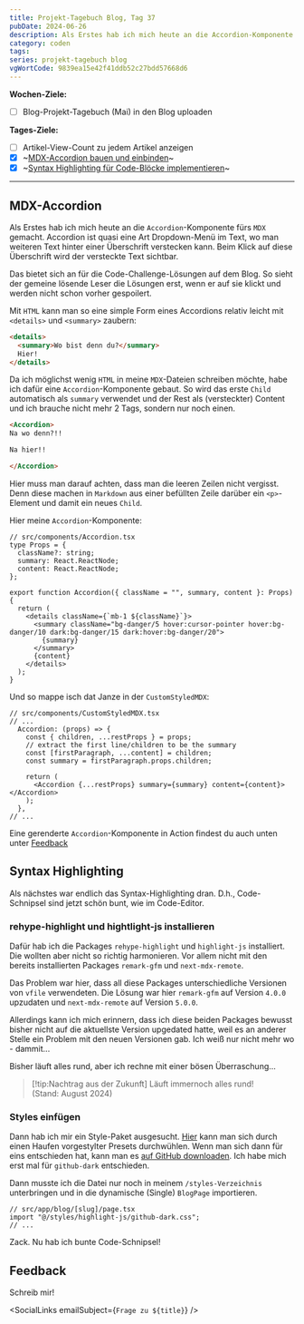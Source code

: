 ```yaml
---
title: Projekt-Tagebuch Blog, Tag 37
pubDate: 2024-06-26
description: Als Erstes hab ich mich heute an die Accordion-Komponente fürs MDX gemacht. Accordion ist quasi eine Art Dropdown-Menü im Text, wo man weiteren Text hinter einer Überschrift verstecken kann. Beim Klick auf diese Überschrift wird der versteckte Text sichtbar.
category: coden
tags:
series: projekt-tagebuch blog
vgWortCode: 9839ea15e42f41ddb52c27bdd57668d6
---
```


<DateFormatter date={pubDate} weekday />

**Wochen-Ziele:**

- [ ] Blog-Projekt-Tagebuch (Mai) in den Blog uploaden

**Tages-Ziele:**

- [ ] Artikel-View-Count zu jedem Artikel anzeigen
- [x] ~[MDX-Accordion bauen und einbinden](#mdx-accordion)~
- [x] ~[Syntax Highlighting für Code-Blöcke implementieren](#syntax-highlighting)~

---

## MDX-Accordion

Als Erstes hab ich mich heute an die `Accordion`-Komponente fürs `MDX` gemacht. Accordion ist quasi eine Art Dropdown-Menü im Text, wo man weiteren Text hinter einer Überschrift verstecken kann. Beim Klick auf diese Überschrift wird der versteckte Text sichtbar.

Das bietet sich an für die Code-Challenge-Lösungen auf dem Blog. So sieht der gemeine lösende Leser die Lösungen erst, wenn er auf sie klickt und werden nicht schon vorher gespoilert.

Mit `HTML` kann man so eine simple Form eines Accordions relativ leicht mit `<details>` und `<summary>` zaubern:

```html
<details>
  <summary>Wo bist denn du?</summary>
  Hier!
</details>
```

Da ich möglichst wenig `HTML` in meine `MDX`-Dateien schreiben möchte, habe ich dafür eine `Accordion`-Komponente gebaut. So wird das erste `Child` automatisch als `summary` verwendet und der Rest als (versteckter) Content und ich brauche nicht mehr 2 Tags, sondern nur noch einen.

```md
<Accordion>
Na wo denn?!!

Na hier!!

</Accordion>
```

Hier muss man darauf achten, dass man die leeren Zeilen nicht vergisst. Denn diese machen in `Markdown` aus einer befüllten Zeile darüber ein `<p>`-Element und damit ein neues `Child`.

Hier meine `Accordion`-Komponente:

```tsx
// src/components/Accordion.tsx
type Props = {
  className?: string;
  summary: React.ReactNode;
  content: React.ReactNode;
};

export function Accordion({ className = "", summary, content }: Props) {
  return (
    <details className={`mb-1 ${className}`}>
      <summary className="bg-danger/5 hover:cursor-pointer hover:bg-danger/10 dark:bg-danger/15 dark:hover:bg-danger/20">
        {summary}
      </summary>
      {content}
    </details>
  );
}
```

Und so mappe isch dat Janze in der `CustomStyledMDX`:

```tsx
// src/components/CustomStyledMDX.tsx
// ...
  Accordion: (props) => {
    const { children, ...restProps } = props;
    // extract the first line/children to be the summary
    const [firstParagraph, ...content] = children;
    const summary = firstParagraph.props.children;

    return (
      <Accordion {...restProps} summary={summary} content={content}></Accordion>
    );
  },
// ...
```

Eine gerenderte `Accordion`-Komponente in Action findest du auch unten unter [Feedback](#)

## Syntax Highlighting

Als nächstes war endlich das Syntax-Highlighting dran. D.h., Code-Schnipsel sind jetzt schön bunt, wie im Code-Editor.

### rehype-highlight und hightlight-js installieren

Dafür hab ich die Packages `rehype-highlight` und `highlight-js` installiert. Die wollten aber nicht so richtig harmonieren. Vor allem nicht mit den bereits installierten Packages `remark-gfm` und `next-mdx-remote`.

Das Problem war hier, dass all diese Packages unterschiedliche Versionen von `vfile` verwendeten. Die Lösung war hier `remark-gfm` auf Version `4.0.0` upzudaten und `next-mdx-remote` auf Version `5.0.0`.

Allerdings kann ich mich erinnern, dass ich diese beiden Packages bewusst bisher nicht auf die aktuellste Version upgedated hatte, weil es an anderer Stelle ein Problem mit den neuen Versionen gab. Ich weiß nur nicht mehr wo - dammit...

Bisher läuft alles rund, aber ich rechne mit einer bösen Überraschung...

> [!tip:Nachtrag aus der Zukunft]
> Läuft immernoch alles rund!  
> (Stand: August 2024)

### Styles einfügen

Dann hab ich mir ein Style-Paket ausgesucht. [Hier](https://highlightjs.org/demo) kann man sich durch einen Haufen vorgestylter Presets durchwühlen. Wenn man sich dann für eins entschieden hat, kann man es [auf GitHub downloaden](https://github.com/highlightjs/highlight.js/tree/main/src/styles). Ich habe mich erst mal für `github-dark` entschieden.

Dann musste ich die Datei nur noch in meinem `/styles-Verzeichnis` unterbringen und in die dynamische (Single) `BlogPage` importieren.

```tsx
// src/app/blog/[slug]/page.tsx
import "@/styles/highlight-js/github-dark.css";
// ...
```

Zack. Nu hab ich bunte Code-Schnipsel!

## Feedback

<Accordion>
Schreib mir!

<SocialLinks emailSubject={`Frage zu ${title}`} />

</Accordion>
